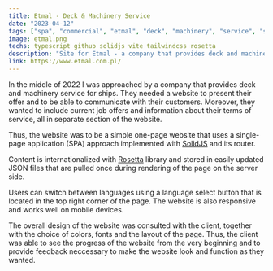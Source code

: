 ```yaml
---
title: Etmal - Deck & Machinery Service
date: "2023-04-12"
tags: ["spa", "commercial", "etmal", "deck", "machinery", "service", "solidjs", "tailwindcss", "typescript"]
image: etmal.png
techs: typescript github solidjs vite tailwindcss rosetta
description: "Site for Etmal - a company that provides deck and machinery service for ships."
link: https://www.etmal.com.pl/
---
```


In the middle of 2022 I was approached by a company
that provides deck and machinery service for ships.
They needed a website to present their offer
and to be able to communicate with their customers.
Moreover, they wanted to include current job offers
and information about their terms of service,
all in separate section of the website.

Thus, the website was to be a simple one-page website
that uses a single-page application (SPA) approach
implemented with [SolidJS](https://solidjs.com/) and its router.

Content is internationalized with [Rosetta](https://github.com/lukeed/rosetta) library
and stored in easily updated JSON files that are pulled once
during rendering of the page on the server side.

Users can switch between languages using a language select button
that is located in the top right corner of the page.
The website is also responsive and works well on mobile devices.

The overall design of the website was consulted with the client,
together with the choice of colors, fonts and the layout of the page.
Thus, the client was able to see the progress of the website
from the very beginning and to provide feedback neccessary
to make the website look and function as they wanted.
